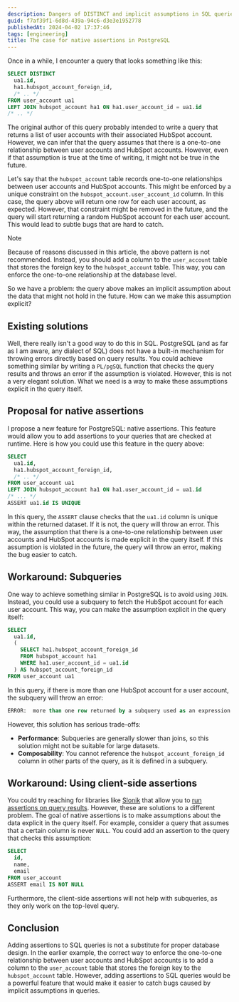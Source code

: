 ```yaml
---
description: Dangers of DISTINCT and implicit assumptions in SQL queries
guid: f7af39f1-6d8d-439a-94c6-d3e3e1952778
publishedAt: 2024-04-02 17:37:46
tags: [engineering]
title: The case for native assertions in PostgreSQL
---
```


Once in a while, I encounter a query that looks something like this:

```sql
SELECT DISTINCT
  ua1.id,
  ha1.hubspot_account_foreign_id,
  /* .. */
FROM user_account ua1
LEFT JOIN hubspot_account ha1 ON ha1.user_account_id = ua1.id
/* .. */
```

The original author of this query probably intended to write a query that returns a list of user accounts with their associated HubSpot account. However, we can infer that the query assumes that there is a one-to-one relationship between user accounts and HubSpot accounts. However, even if that assumption is true at the time of writing, it might not be true in the future.

Let's say that the `hubspot_account` table records one-to-one relationships between user accounts and HubSpot accounts. This might be enforced by a unique constraint on the `hubspot_account.user_account_id` column. In this case, the query above will return one row for each user account, as expected. However, that constraint might be removed in the future, and the query will start returning a random HubSpot account for each user account. This would lead to subtle bugs that are hard to catch.

> [!NOTE]
> Because of reasons discussed in this article, the above pattern is not recommended. Instead, you should add a column to the `user_account` table that stores the foreign key to the `hubspot_account` table. This way, you can enforce the one-to-one relationship at the database level.

So we have a problem: the query above makes an implicit assumption about the data that might not hold in the future. How can we make this assumption explicit?

## Existing solutions

Well, there really isn't a good way to do this in SQL. PostgreSQL (and as far as I am aware, any dialect of SQL) does not have a built-in mechanism for throwing errors directly based on query results. You could achieve something similar by writing a `PL/pgSQL` function that checks the query results and throws an error if the assumption is violated. However, this is not a very elegant solution. What we need is a way to make these assumptions explicit in the query itself.

## Proposal for native assertions

I propose a new feature for PostgreSQL: native assertions. This feature would allow you to add assertions to your queries that are checked at runtime. Here is how you could use this feature in the query above:

```sql
SELECT
  ua1.id,
  ha1.hubspot_account_foreign_id,
  /* .. */
FROM user_account ua1
LEFT JOIN hubspot_account ha1 ON ha1.user_account_id = ua1.id
/* ... */
ASSERT ua1.id IS UNIQUE
```

In this query, the `ASSERT` clause checks that the `ua1.id` column is unique within the returned dataset. If it is not, the query will throw an error. This way, the assumption that there is a one-to-one relationship between user accounts and HubSpot accounts is made explicit in the query itself. If this assumption is violated in the future, the query will throw an error, making the bug easier to catch.

## Workaround: Subqueries

One way to achieve something similar in PostgreSQL is to avoid using `JOIN`. Instead, you could use a subquery to fetch the HubSpot account for each user account. This way, you can make the assumption explicit in the query itself:

```sql
SELECT
  ua1.id,
  (
    SELECT ha1.hubspot_account_foreign_id
    FROM hubspot_account ha1
    WHERE ha1.user_account_id = ua1.id
  ) AS hubspot_account_foreign_id
FROM user_account ua1
```

In this query, if there is more than one HubSpot account for a user account, the subquery will throw an error:

```sql
ERROR:  more than one row returned by a subquery used as an expression
```

However, this solution has serious trade-offs:

- **Performance**: Subqueries are generally slower than joins, so this solution might not be suitable for large datasets.
- **Composability**: You cannot reference the `hubspot_account_foreign_id` column in other parts of the query, as it is defined in a subquery.

## Workaround: Using client-side assertions

You could try reaching for libraries like [Slonik](https://github.com/gajus/slonik) that allow you to [run assertions on query results](https://github.com/gajus/slonik?tab=readme-ov-file#one). However, these are solutions to a different problem. The goal of native assertions is to make assumptions about the data explicit in the query itself. For example, consider a query that assumes that a certain column is never `NULL`. You could add an assertion to the query that checks this assumption:

```sql
SELECT
  id,
  name,
  email
FROM user_account
ASSERT email IS NOT NULL
```

Furthermore, the client-side assertions will not help with subqueries, as they only work on the top-level query.

## Conclusion

Adding assertions to SQL queries is not a substitute for proper database design. In the earlier example, the correct way to enforce the one-to-one relationship between user accounts and HubSpot accounts is to add a column to the `user_account` table that stores the foreign key to the `hubspot_account` table. However, adding assertions to SQL queries would be a powerful feature that would make it easier to catch bugs caused by implicit assumptions in queries.